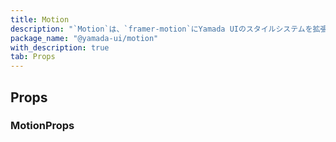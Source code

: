 ```yaml
---
title: Motion
description: "`Motion`は、`framer-motion`にYamada UIのスタイルシステムを拡張した便利なコンポーネントです。"
package_name: "@yamada-ui/motion"
with_description: true
tab: Props
---
```


## Props

### MotionProps

<PropsCard
  id="motion-about"
  name="about"
  type='NonNullable<UnwrapFactoryAttributes<ReactHTML[Y]>["about"]>'
/>

<PropsCard
  id="motion-accesskey"
  name="accessKey"
  type='NonNullable<UnwrapFactoryAttributes<ReactHTML[Y]>["accessKey"]>'
/>

<PropsCard
  id="motion-aria-activedescendant"
  name="aria-activedescendant"
  type='NonNullable<UnwrapFactoryAttributes<ReactHTML[Y]>["aria-activedescendant"]>'
/>

<PropsCard
  id="motion-aria-atomic"
  name="aria-atomic"
  type='NonNullable<UnwrapFactoryAttributes<ReactHTML[Y]>["aria-atomic"]>'
/>

<PropsCard
  id="motion-aria-autocomplete"
  name="aria-autocomplete"
  type='NonNullable<UnwrapFactoryAttributes<ReactHTML[Y]>["aria-autocomplete"]>'
/>

<PropsCard
  id="motion-aria-braillelabel"
  name="aria-braillelabel"
  type='NonNullable<UnwrapFactoryAttributes<ReactHTML[Y]>["aria-braillelabel"]>'
/>

<PropsCard
  id="motion-aria-brailleroledescription"
  name="aria-brailleroledescription"
  type='NonNullable<UnwrapFactoryAttributes<ReactHTML[Y]>["aria-brailleroledescription"]>'
/>

<PropsCard
  id="motion-aria-busy"
  name="aria-busy"
  type='NonNullable<UnwrapFactoryAttributes<ReactHTML[Y]>["aria-busy"]>'
/>

<PropsCard
  id="motion-aria-checked"
  name="aria-checked"
  type='NonNullable<UnwrapFactoryAttributes<ReactHTML[Y]>["aria-checked"]>'
/>

<PropsCard
  id="motion-aria-colcount"
  name="aria-colcount"
  type='NonNullable<UnwrapFactoryAttributes<ReactHTML[Y]>["aria-colcount"]>'
/>

<PropsCard
  id="motion-aria-colindex"
  name="aria-colindex"
  type='NonNullable<UnwrapFactoryAttributes<ReactHTML[Y]>["aria-colindex"]>'
/>

<PropsCard
  id="motion-aria-colindextext"
  name="aria-colindextext"
  type='NonNullable<UnwrapFactoryAttributes<ReactHTML[Y]>["aria-colindextext"]>'
/>

<PropsCard
  id="motion-aria-colspan"
  name="aria-colspan"
  type='NonNullable<UnwrapFactoryAttributes<ReactHTML[Y]>["aria-colspan"]>'
/>

<PropsCard
  id="motion-aria-controls"
  name="aria-controls"
  type='NonNullable<UnwrapFactoryAttributes<ReactHTML[Y]>["aria-controls"]>'
/>

<PropsCard
  id="motion-aria-current"
  name="aria-current"
  type='NonNullable<UnwrapFactoryAttributes<ReactHTML[Y]>["aria-current"]>'
/>

<PropsCard
  id="motion-aria-describedby"
  name="aria-describedby"
  type='NonNullable<UnwrapFactoryAttributes<ReactHTML[Y]>["aria-describedby"]>'
/>

<PropsCard
  id="motion-aria-description"
  name="aria-description"
  type='NonNullable<UnwrapFactoryAttributes<ReactHTML[Y]>["aria-description"]>'
/>

<PropsCard
  id="motion-aria-details"
  name="aria-details"
  type='NonNullable<UnwrapFactoryAttributes<ReactHTML[Y]>["aria-details"]>'
/>

<PropsCard
  id="motion-aria-disabled"
  name="aria-disabled"
  type='NonNullable<UnwrapFactoryAttributes<ReactHTML[Y]>["aria-disabled"]>'
/>

<PropsCard
  id="motion-aria-dropeffect"
  name="aria-dropeffect"
  type='NonNullable<UnwrapFactoryAttributes<ReactHTML[Y]>["aria-dropeffect"]>'
/>

<PropsCard
  id="motion-aria-errormessage"
  name="aria-errormessage"
  type='NonNullable<UnwrapFactoryAttributes<ReactHTML[Y]>["aria-errormessage"]>'
/>

<PropsCard
  id="motion-aria-expanded"
  name="aria-expanded"
  type='NonNullable<UnwrapFactoryAttributes<ReactHTML[Y]>["aria-expanded"]>'
/>

<PropsCard
  id="motion-aria-flowto"
  name="aria-flowto"
  type='NonNullable<UnwrapFactoryAttributes<ReactHTML[Y]>["aria-flowto"]>'
/>

<PropsCard
  id="motion-aria-grabbed"
  name="aria-grabbed"
  type='NonNullable<UnwrapFactoryAttributes<ReactHTML[Y]>["aria-grabbed"]>'
/>

<PropsCard
  id="motion-aria-haspopup"
  name="aria-haspopup"
  type='NonNullable<UnwrapFactoryAttributes<ReactHTML[Y]>["aria-haspopup"]>'
/>

<PropsCard
  id="motion-aria-hidden"
  name="aria-hidden"
  type='NonNullable<UnwrapFactoryAttributes<ReactHTML[Y]>["aria-hidden"]>'
/>

<PropsCard
  id="motion-aria-invalid"
  name="aria-invalid"
  type='NonNullable<UnwrapFactoryAttributes<ReactHTML[Y]>["aria-invalid"]>'
/>

<PropsCard
  id="motion-aria-keyshortcuts"
  name="aria-keyshortcuts"
  type='NonNullable<UnwrapFactoryAttributes<ReactHTML[Y]>["aria-keyshortcuts"]>'
/>

<PropsCard
  id="motion-aria-label"
  name="aria-label"
  type='NonNullable<UnwrapFactoryAttributes<ReactHTML[Y]>["aria-label"]>'
/>

<PropsCard
  id="motion-aria-labelledby"
  name="aria-labelledby"
  type='NonNullable<UnwrapFactoryAttributes<ReactHTML[Y]>["aria-labelledby"]>'
/>

<PropsCard
  id="motion-aria-level"
  name="aria-level"
  type='NonNullable<UnwrapFactoryAttributes<ReactHTML[Y]>["aria-level"]>'
/>

<PropsCard
  id="motion-aria-live"
  name="aria-live"
  type='NonNullable<UnwrapFactoryAttributes<ReactHTML[Y]>["aria-live"]>'
/>

<PropsCard
  id="motion-aria-modal"
  name="aria-modal"
  type='NonNullable<UnwrapFactoryAttributes<ReactHTML[Y]>["aria-modal"]>'
/>

<PropsCard
  id="motion-aria-multiline"
  name="aria-multiline"
  type='NonNullable<UnwrapFactoryAttributes<ReactHTML[Y]>["aria-multiline"]>'
/>

<PropsCard
  id="motion-aria-multiselectable"
  name="aria-multiselectable"
  type='NonNullable<UnwrapFactoryAttributes<ReactHTML[Y]>["aria-multiselectable"]>'
/>

<PropsCard
  id="motion-aria-orientation"
  name="aria-orientation"
  type='NonNullable<UnwrapFactoryAttributes<ReactHTML[Y]>["aria-orientation"]>'
/>

<PropsCard
  id="motion-aria-owns"
  name="aria-owns"
  type='NonNullable<UnwrapFactoryAttributes<ReactHTML[Y]>["aria-owns"]>'
/>

<PropsCard
  id="motion-aria-placeholder"
  name="aria-placeholder"
  type='NonNullable<UnwrapFactoryAttributes<ReactHTML[Y]>["aria-placeholder"]>'
/>

<PropsCard
  id="motion-aria-posinset"
  name="aria-posinset"
  type='NonNullable<UnwrapFactoryAttributes<ReactHTML[Y]>["aria-posinset"]>'
/>

<PropsCard
  id="motion-aria-pressed"
  name="aria-pressed"
  type='NonNullable<UnwrapFactoryAttributes<ReactHTML[Y]>["aria-pressed"]>'
/>

<PropsCard
  id="motion-aria-readonly"
  name="aria-readonly"
  type='NonNullable<UnwrapFactoryAttributes<ReactHTML[Y]>["aria-readonly"]>'
/>

<PropsCard
  id="motion-aria-relevant"
  name="aria-relevant"
  type='NonNullable<UnwrapFactoryAttributes<ReactHTML[Y]>["aria-relevant"]>'
/>

<PropsCard
  id="motion-aria-required"
  name="aria-required"
  type='NonNullable<UnwrapFactoryAttributes<ReactHTML[Y]>["aria-required"]>'
/>

<PropsCard
  id="motion-aria-roledescription"
  name="aria-roledescription"
  type='NonNullable<UnwrapFactoryAttributes<ReactHTML[Y]>["aria-roledescription"]>'
/>

<PropsCard
  id="motion-aria-rowcount"
  name="aria-rowcount"
  type='NonNullable<UnwrapFactoryAttributes<ReactHTML[Y]>["aria-rowcount"]>'
/>

<PropsCard
  id="motion-aria-rowindex"
  name="aria-rowindex"
  type='NonNullable<UnwrapFactoryAttributes<ReactHTML[Y]>["aria-rowindex"]>'
/>

<PropsCard
  id="motion-aria-rowindextext"
  name="aria-rowindextext"
  type='NonNullable<UnwrapFactoryAttributes<ReactHTML[Y]>["aria-rowindextext"]>'
/>

<PropsCard
  id="motion-aria-rowspan"
  name="aria-rowspan"
  type='NonNullable<UnwrapFactoryAttributes<ReactHTML[Y]>["aria-rowspan"]>'
/>

<PropsCard
  id="motion-aria-selected"
  name="aria-selected"
  type='NonNullable<UnwrapFactoryAttributes<ReactHTML[Y]>["aria-selected"]>'
/>

<PropsCard
  id="motion-aria-setsize"
  name="aria-setsize"
  type='NonNullable<UnwrapFactoryAttributes<ReactHTML[Y]>["aria-setsize"]>'
/>

<PropsCard
  id="motion-aria-sort"
  name="aria-sort"
  type='NonNullable<UnwrapFactoryAttributes<ReactHTML[Y]>["aria-sort"]>'
/>

<PropsCard
  id="motion-aria-valuemax"
  name="aria-valuemax"
  type='NonNullable<UnwrapFactoryAttributes<ReactHTML[Y]>["aria-valuemax"]>'
/>

<PropsCard
  id="motion-aria-valuemin"
  name="aria-valuemin"
  type='NonNullable<UnwrapFactoryAttributes<ReactHTML[Y]>["aria-valuemin"]>'
/>

<PropsCard
  id="motion-aria-valuenow"
  name="aria-valuenow"
  type='NonNullable<UnwrapFactoryAttributes<ReactHTML[Y]>["aria-valuenow"]>'
/>

<PropsCard
  id="motion-aria-valuetext"
  name="aria-valuetext"
  type='NonNullable<UnwrapFactoryAttributes<ReactHTML[Y]>["aria-valuetext"]>'
/>

<PropsCard
  id="motion-as"
  name="as"
  type='"symbol" | "object" | "a" | "abbr" | "address" | "area" | "article" | "aside" | "audio" | "b" | "base" | "bdi" | "bdo" | "big" | "blockquote" | "body" | "br" | "button" | "canvas" | ... 149 more ... | "view"'
/>

<PropsCard
  id="motion-autocapitalize"
  name="autoCapitalize"
  type='NonNullable<UnwrapFactoryAttributes<ReactHTML[Y]>["autoCapitalize"]>'
/>

<PropsCard
  id="motion-autocorrect"
  name="autoCorrect"
  type='NonNullable<UnwrapFactoryAttributes<ReactHTML[Y]>["autoCorrect"]>'
/>

<PropsCard
  id="motion-autofocus"
  name="autoFocus"
  type='NonNullable<UnwrapFactoryAttributes<ReactHTML[Y]>["autoFocus"]>'
/>

<PropsCard
  id="motion-autosave"
  name="autoSave"
  type='NonNullable<UnwrapFactoryAttributes<ReactHTML[Y]>["autoSave"]>'
/>

<PropsCard
  id="motion-classname"
  name="className"
  type='NonNullable<UnwrapFactoryAttributes<ReactHTML[Y]>["className"]>'
/>

<PropsCard
  id="motion-color"
  name="color"
  type='NonNullable<UnwrapFactoryAttributes<ReactHTML[Y]>["color"]>'
/>

<PropsCard
  id="motion-content"
  name="content"
  type='NonNullable<UnwrapFactoryAttributes<ReactHTML[Y]>["content"]>'
/>

<PropsCard
  id="motion-contenteditable"
  name="contentEditable"
  type='NonNullable<UnwrapFactoryAttributes<ReactHTML[Y]>["contentEditable"]>'
/>

<PropsCard
  id="motion-contextmenu"
  name="contextMenu"
  type='NonNullable<UnwrapFactoryAttributes<ReactHTML[Y]>["contextMenu"]>'
/>

<PropsCard
  id="motion-dangerouslysetinnerhtml"
  name="dangerouslySetInnerHTML"
  type='NonNullable<UnwrapFactoryAttributes<ReactHTML[Y]>["dangerouslySetInnerHTML"]>'
/>

<PropsCard
  id="motion-datatype"
  name="datatype"
  type='NonNullable<UnwrapFactoryAttributes<ReactHTML[Y]>["datatype"]>'
/>

<PropsCard
  id="motion-defaultchecked"
  name="defaultChecked"
  type='NonNullable<UnwrapFactoryAttributes<ReactHTML[Y]>["defaultChecked"]>'
/>

<PropsCard
  id="motion-defaultvalue"
  name="defaultValue"
  type='NonNullable<UnwrapFactoryAttributes<ReactHTML[Y]>["defaultValue"]>'
/>

<PropsCard
  id="motion-dir"
  name="dir"
  type='NonNullable<UnwrapFactoryAttributes<ReactHTML[Y]>["dir"]>'
/>

<PropsCard
  id="motion-draggable"
  name="draggable"
  type='NonNullable<UnwrapFactoryAttributes<ReactHTML[Y]>["draggable"]>'
/>

<PropsCard
  id="motion-hidden"
  name="hidden"
  type='NonNullable<UnwrapFactoryAttributes<ReactHTML[Y]>["hidden"]>'
/>

<PropsCard
  id="motion-id"
  name="id"
  type='NonNullable<UnwrapFactoryAttributes<ReactHTML[Y]>["id"]>'
/>

<PropsCard
  id="motion-inlist"
  name="inlist"
  type='NonNullable<UnwrapFactoryAttributes<ReactHTML[Y]>["inlist"]>'
/>

<PropsCard
  id="motion-inputmode"
  name="inputMode"
  type='NonNullable<UnwrapFactoryAttributes<ReactHTML[Y]>["inputMode"]>'
/>

<PropsCard
  id="motion-is"
  name="is"
  type='NonNullable<UnwrapFactoryAttributes<ReactHTML[Y]>["is"]>'
/>

<PropsCard
  id="motion-itemid"
  name="itemID"
  type='NonNullable<UnwrapFactoryAttributes<ReactHTML[Y]>["itemID"]>'
/>

<PropsCard
  id="motion-itemprop"
  name="itemProp"
  type='NonNullable<UnwrapFactoryAttributes<ReactHTML[Y]>["itemProp"]>'
/>

<PropsCard
  id="motion-itemref"
  name="itemRef"
  type='NonNullable<UnwrapFactoryAttributes<ReactHTML[Y]>["itemRef"]>'
/>

<PropsCard
  id="motion-itemscope"
  name="itemScope"
  type='NonNullable<UnwrapFactoryAttributes<ReactHTML[Y]>["itemScope"]>'
/>

<PropsCard
  id="motion-itemtype"
  name="itemType"
  type='NonNullable<UnwrapFactoryAttributes<ReactHTML[Y]>["itemType"]>'
/>

<PropsCard
  id="motion-lang"
  name="lang"
  type='NonNullable<UnwrapFactoryAttributes<ReactHTML[Y]>["lang"]>'
/>

<PropsCard
  id="motion-nonce"
  name="nonce"
  type='NonNullable<UnwrapFactoryAttributes<ReactHTML[Y]>["nonce"]>'
/>

<PropsCard
  id="motion-onabort"
  name="onAbort"
  type='NonNullable<UnwrapFactoryAttributes<ReactHTML[Y]>["onAbort"]>'
/>

<PropsCard
  id="motion-onabortcapture"
  name="onAbortCapture"
  type='NonNullable<UnwrapFactoryAttributes<ReactHTML[Y]>["onAbortCapture"]>'
/>

<PropsCard
  id="motion-onanimationend"
  name="onAnimationEnd"
  type='NonNullable<UnwrapFactoryAttributes<ReactHTML[Y]>["onAnimationEnd"]>'
/>

<PropsCard
  id="motion-onanimationendcapture"
  name="onAnimationEndCapture"
  type='NonNullable<UnwrapFactoryAttributes<ReactHTML[Y]>["onAnimationEndCapture"]>'
/>

<PropsCard
  id="motion-onanimationiteration"
  name="onAnimationIteration"
  type='NonNullable<UnwrapFactoryAttributes<ReactHTML[Y]>["onAnimationIteration"]>'
/>

<PropsCard
  id="motion-onanimationiterationcapture"
  name="onAnimationIterationCapture"
  type='NonNullable<UnwrapFactoryAttributes<ReactHTML[Y]>["onAnimationIterationCapture"]>'
/>

<PropsCard
  id="motion-onanimationstartcapture"
  name="onAnimationStartCapture"
  type='NonNullable<UnwrapFactoryAttributes<ReactHTML[Y]>["onAnimationStartCapture"]>'
/>

<PropsCard
  id="motion-onauxclick"
  name="onAuxClick"
  type='NonNullable<UnwrapFactoryAttributes<ReactHTML[Y]>["onAuxClick"]>'
/>

<PropsCard
  id="motion-onauxclickcapture"
  name="onAuxClickCapture"
  type='NonNullable<UnwrapFactoryAttributes<ReactHTML[Y]>["onAuxClickCapture"]>'
/>

<PropsCard
  id="motion-onbeforeinput"
  name="onBeforeInput"
  type='NonNullable<UnwrapFactoryAttributes<ReactHTML[Y]>["onBeforeInput"]>'
/>

<PropsCard
  id="motion-onbeforeinputcapture"
  name="onBeforeInputCapture"
  type='NonNullable<UnwrapFactoryAttributes<ReactHTML[Y]>["onBeforeInputCapture"]>'
/>

<PropsCard
  id="motion-onblur"
  name="onBlur"
  type='NonNullable<UnwrapFactoryAttributes<ReactHTML[Y]>["onBlur"]>'
/>

<PropsCard
  id="motion-onblurcapture"
  name="onBlurCapture"
  type='NonNullable<UnwrapFactoryAttributes<ReactHTML[Y]>["onBlurCapture"]>'
/>

<PropsCard
  id="motion-oncanplay"
  name="onCanPlay"
  type='NonNullable<UnwrapFactoryAttributes<ReactHTML[Y]>["onCanPlay"]>'
/>

<PropsCard
  id="motion-oncanplaycapture"
  name="onCanPlayCapture"
  type='NonNullable<UnwrapFactoryAttributes<ReactHTML[Y]>["onCanPlayCapture"]>'
/>

<PropsCard
  id="motion-oncanplaythrough"
  name="onCanPlayThrough"
  type='NonNullable<UnwrapFactoryAttributes<ReactHTML[Y]>["onCanPlayThrough"]>'
/>

<PropsCard
  id="motion-oncanplaythroughcapture"
  name="onCanPlayThroughCapture"
  type='NonNullable<UnwrapFactoryAttributes<ReactHTML[Y]>["onCanPlayThroughCapture"]>'
/>

<PropsCard
  id="motion-onchange"
  name="onChange"
  type='NonNullable<UnwrapFactoryAttributes<ReactHTML[Y]>["onChange"]>'
/>

<PropsCard
  id="motion-onchangecapture"
  name="onChangeCapture"
  type='NonNullable<UnwrapFactoryAttributes<ReactHTML[Y]>["onChangeCapture"]>'
/>

<PropsCard
  id="motion-onclick"
  name="onClick"
  type='NonNullable<UnwrapFactoryAttributes<ReactHTML[Y]>["onClick"]>'
/>

<PropsCard
  id="motion-onclickcapture"
  name="onClickCapture"
  type='NonNullable<UnwrapFactoryAttributes<ReactHTML[Y]>["onClickCapture"]>'
/>

<PropsCard
  id="motion-oncompositionend"
  name="onCompositionEnd"
  type='NonNullable<UnwrapFactoryAttributes<ReactHTML[Y]>["onCompositionEnd"]>'
/>

<PropsCard
  id="motion-oncompositionendcapture"
  name="onCompositionEndCapture"
  type='NonNullable<UnwrapFactoryAttributes<ReactHTML[Y]>["onCompositionEndCapture"]>'
/>

<PropsCard
  id="motion-oncompositionstart"
  name="onCompositionStart"
  type='NonNullable<UnwrapFactoryAttributes<ReactHTML[Y]>["onCompositionStart"]>'
/>

<PropsCard
  id="motion-oncompositionstartcapture"
  name="onCompositionStartCapture"
  type='NonNullable<UnwrapFactoryAttributes<ReactHTML[Y]>["onCompositionStartCapture"]>'
/>

<PropsCard
  id="motion-oncompositionupdate"
  name="onCompositionUpdate"
  type='NonNullable<UnwrapFactoryAttributes<ReactHTML[Y]>["onCompositionUpdate"]>'
/>

<PropsCard
  id="motion-oncompositionupdatecapture"
  name="onCompositionUpdateCapture"
  type='NonNullable<UnwrapFactoryAttributes<ReactHTML[Y]>["onCompositionUpdateCapture"]>'
/>

<PropsCard
  id="motion-oncontextmenu"
  name="onContextMenu"
  type='NonNullable<UnwrapFactoryAttributes<ReactHTML[Y]>["onContextMenu"]>'
/>

<PropsCard
  id="motion-oncontextmenucapture"
  name="onContextMenuCapture"
  type='NonNullable<UnwrapFactoryAttributes<ReactHTML[Y]>["onContextMenuCapture"]>'
/>

<PropsCard
  id="motion-oncopy"
  name="onCopy"
  type='NonNullable<UnwrapFactoryAttributes<ReactHTML[Y]>["onCopy"]>'
/>

<PropsCard
  id="motion-oncopycapture"
  name="onCopyCapture"
  type='NonNullable<UnwrapFactoryAttributes<ReactHTML[Y]>["onCopyCapture"]>'
/>

<PropsCard
  id="motion-oncut"
  name="onCut"
  type='NonNullable<UnwrapFactoryAttributes<ReactHTML[Y]>["onCut"]>'
/>

<PropsCard
  id="motion-oncutcapture"
  name="onCutCapture"
  type='NonNullable<UnwrapFactoryAttributes<ReactHTML[Y]>["onCutCapture"]>'
/>

<PropsCard
  id="motion-ondoubleclick"
  name="onDoubleClick"
  type='NonNullable<UnwrapFactoryAttributes<ReactHTML[Y]>["onDoubleClick"]>'
/>

<PropsCard
  id="motion-ondoubleclickcapture"
  name="onDoubleClickCapture"
  type='NonNullable<UnwrapFactoryAttributes<ReactHTML[Y]>["onDoubleClickCapture"]>'
/>

<PropsCard
  id="motion-ondragcapture"
  name="onDragCapture"
  type='NonNullable<UnwrapFactoryAttributes<ReactHTML[Y]>["onDragCapture"]>'
/>

<PropsCard
  id="motion-ondragendcapture"
  name="onDragEndCapture"
  type='NonNullable<UnwrapFactoryAttributes<ReactHTML[Y]>["onDragEndCapture"]>'
/>

<PropsCard
  id="motion-ondragenter"
  name="onDragEnter"
  type='NonNullable<UnwrapFactoryAttributes<ReactHTML[Y]>["onDragEnter"]>'
/>

<PropsCard
  id="motion-ondragentercapture"
  name="onDragEnterCapture"
  type='NonNullable<UnwrapFactoryAttributes<ReactHTML[Y]>["onDragEnterCapture"]>'
/>

<PropsCard
  id="motion-ondragexit"
  name="onDragExit"
  type='NonNullable<UnwrapFactoryAttributes<ReactHTML[Y]>["onDragExit"]>'
/>

<PropsCard
  id="motion-ondragexitcapture"
  name="onDragExitCapture"
  type='NonNullable<UnwrapFactoryAttributes<ReactHTML[Y]>["onDragExitCapture"]>'
/>

<PropsCard
  id="motion-ondragleave"
  name="onDragLeave"
  type='NonNullable<UnwrapFactoryAttributes<ReactHTML[Y]>["onDragLeave"]>'
/>

<PropsCard
  id="motion-ondragleavecapture"
  name="onDragLeaveCapture"
  type='NonNullable<UnwrapFactoryAttributes<ReactHTML[Y]>["onDragLeaveCapture"]>'
/>

<PropsCard
  id="motion-ondragover"
  name="onDragOver"
  type='NonNullable<UnwrapFactoryAttributes<ReactHTML[Y]>["onDragOver"]>'
/>

<PropsCard
  id="motion-ondragovercapture"
  name="onDragOverCapture"
  type='NonNullable<UnwrapFactoryAttributes<ReactHTML[Y]>["onDragOverCapture"]>'
/>

<PropsCard
  id="motion-ondragstartcapture"
  name="onDragStartCapture"
  type='NonNullable<UnwrapFactoryAttributes<ReactHTML[Y]>["onDragStartCapture"]>'
/>

<PropsCard
  id="motion-ondrop"
  name="onDrop"
  type='NonNullable<UnwrapFactoryAttributes<ReactHTML[Y]>["onDrop"]>'
/>

<PropsCard
  id="motion-ondropcapture"
  name="onDropCapture"
  type='NonNullable<UnwrapFactoryAttributes<ReactHTML[Y]>["onDropCapture"]>'
/>

<PropsCard
  id="motion-ondurationchange"
  name="onDurationChange"
  type='NonNullable<UnwrapFactoryAttributes<ReactHTML[Y]>["onDurationChange"]>'
/>

<PropsCard
  id="motion-ondurationchangecapture"
  name="onDurationChangeCapture"
  type='NonNullable<UnwrapFactoryAttributes<ReactHTML[Y]>["onDurationChangeCapture"]>'
/>

<PropsCard
  id="motion-onemptied"
  name="onEmptied"
  type='NonNullable<UnwrapFactoryAttributes<ReactHTML[Y]>["onEmptied"]>'
/>

<PropsCard
  id="motion-onemptiedcapture"
  name="onEmptiedCapture"
  type='NonNullable<UnwrapFactoryAttributes<ReactHTML[Y]>["onEmptiedCapture"]>'
/>

<PropsCard
  id="motion-onencrypted"
  name="onEncrypted"
  type='NonNullable<UnwrapFactoryAttributes<ReactHTML[Y]>["onEncrypted"]>'
/>

<PropsCard
  id="motion-onencryptedcapture"
  name="onEncryptedCapture"
  type='NonNullable<UnwrapFactoryAttributes<ReactHTML[Y]>["onEncryptedCapture"]>'
/>

<PropsCard
  id="motion-onended"
  name="onEnded"
  type='NonNullable<UnwrapFactoryAttributes<ReactHTML[Y]>["onEnded"]>'
/>

<PropsCard
  id="motion-onendedcapture"
  name="onEndedCapture"
  type='NonNullable<UnwrapFactoryAttributes<ReactHTML[Y]>["onEndedCapture"]>'
/>

<PropsCard
  id="motion-onerror"
  name="onError"
  type='NonNullable<UnwrapFactoryAttributes<ReactHTML[Y]>["onError"]>'
/>

<PropsCard
  id="motion-onerrorcapture"
  name="onErrorCapture"
  type='NonNullable<UnwrapFactoryAttributes<ReactHTML[Y]>["onErrorCapture"]>'
/>

<PropsCard
  id="motion-onfocus"
  name="onFocus"
  type='NonNullable<UnwrapFactoryAttributes<ReactHTML[Y]>["onFocus"]>'
/>

<PropsCard
  id="motion-onfocuscapture"
  name="onFocusCapture"
  type='NonNullable<UnwrapFactoryAttributes<ReactHTML[Y]>["onFocusCapture"]>'
/>

<PropsCard
  id="motion-ongotpointercapture"
  name="onGotPointerCapture"
  type='NonNullable<UnwrapFactoryAttributes<ReactHTML[Y]>["onGotPointerCapture"]>'
/>

<PropsCard
  id="motion-ongotpointercapturecapture"
  name="onGotPointerCaptureCapture"
  type='NonNullable<UnwrapFactoryAttributes<ReactHTML[Y]>["onGotPointerCaptureCapture"]>'
/>

<PropsCard
  id="motion-oninput"
  name="onInput"
  type='NonNullable<UnwrapFactoryAttributes<ReactHTML[Y]>["onInput"]>'
/>

<PropsCard
  id="motion-oninputcapture"
  name="onInputCapture"
  type='NonNullable<UnwrapFactoryAttributes<ReactHTML[Y]>["onInputCapture"]>'
/>

<PropsCard
  id="motion-oninvalid"
  name="onInvalid"
  type='NonNullable<UnwrapFactoryAttributes<ReactHTML[Y]>["onInvalid"]>'
/>

<PropsCard
  id="motion-oninvalidcapture"
  name="onInvalidCapture"
  type='NonNullable<UnwrapFactoryAttributes<ReactHTML[Y]>["onInvalidCapture"]>'
/>

<PropsCard
  id="motion-onkeydown"
  name="onKeyDown"
  type='NonNullable<UnwrapFactoryAttributes<ReactHTML[Y]>["onKeyDown"]>'
/>

<PropsCard
  id="motion-onkeydowncapture"
  name="onKeyDownCapture"
  type='NonNullable<UnwrapFactoryAttributes<ReactHTML[Y]>["onKeyDownCapture"]>'
/>

<PropsCard
  id="motion-onkeypress"
  name="onKeyPress"
  type='NonNullable<UnwrapFactoryAttributes<ReactHTML[Y]>["onKeyPress"]>'
/>

<PropsCard
  id="motion-onkeypresscapture"
  name="onKeyPressCapture"
  type='NonNullable<UnwrapFactoryAttributes<ReactHTML[Y]>["onKeyPressCapture"]>'
/>

<PropsCard
  id="motion-onkeyup"
  name="onKeyUp"
  type='NonNullable<UnwrapFactoryAttributes<ReactHTML[Y]>["onKeyUp"]>'
/>

<PropsCard
  id="motion-onkeyupcapture"
  name="onKeyUpCapture"
  type='NonNullable<UnwrapFactoryAttributes<ReactHTML[Y]>["onKeyUpCapture"]>'
/>

<PropsCard
  id="motion-onload"
  name="onLoad"
  type='NonNullable<UnwrapFactoryAttributes<ReactHTML[Y]>["onLoad"]>'
/>

<PropsCard
  id="motion-onloadcapture"
  name="onLoadCapture"
  type='NonNullable<UnwrapFactoryAttributes<ReactHTML[Y]>["onLoadCapture"]>'
/>

<PropsCard
  id="motion-onloadeddata"
  name="onLoadedData"
  type='NonNullable<UnwrapFactoryAttributes<ReactHTML[Y]>["onLoadedData"]>'
/>

<PropsCard
  id="motion-onloadeddatacapture"
  name="onLoadedDataCapture"
  type='NonNullable<UnwrapFactoryAttributes<ReactHTML[Y]>["onLoadedDataCapture"]>'
/>

<PropsCard
  id="motion-onloadedmetadata"
  name="onLoadedMetadata"
  type='NonNullable<UnwrapFactoryAttributes<ReactHTML[Y]>["onLoadedMetadata"]>'
/>

<PropsCard
  id="motion-onloadedmetadatacapture"
  name="onLoadedMetadataCapture"
  type='NonNullable<UnwrapFactoryAttributes<ReactHTML[Y]>["onLoadedMetadataCapture"]>'
/>

<PropsCard
  id="motion-onloadstart"
  name="onLoadStart"
  type='NonNullable<UnwrapFactoryAttributes<ReactHTML[Y]>["onLoadStart"]>'
/>

<PropsCard
  id="motion-onloadstartcapture"
  name="onLoadStartCapture"
  type='NonNullable<UnwrapFactoryAttributes<ReactHTML[Y]>["onLoadStartCapture"]>'
/>

<PropsCard
  id="motion-onlostpointercapture"
  name="onLostPointerCapture"
  type='NonNullable<UnwrapFactoryAttributes<ReactHTML[Y]>["onLostPointerCapture"]>'
/>

<PropsCard
  id="motion-onlostpointercapturecapture"
  name="onLostPointerCaptureCapture"
  type='NonNullable<UnwrapFactoryAttributes<ReactHTML[Y]>["onLostPointerCaptureCapture"]>'
/>

<PropsCard
  id="motion-onmousedown"
  name="onMouseDown"
  type='NonNullable<UnwrapFactoryAttributes<ReactHTML[Y]>["onMouseDown"]>'
/>

<PropsCard
  id="motion-onmousedowncapture"
  name="onMouseDownCapture"
  type='NonNullable<UnwrapFactoryAttributes<ReactHTML[Y]>["onMouseDownCapture"]>'
/>

<PropsCard
  id="motion-onmouseenter"
  name="onMouseEnter"
  type='NonNullable<UnwrapFactoryAttributes<ReactHTML[Y]>["onMouseEnter"]>'
/>

<PropsCard
  id="motion-onmouseleave"
  name="onMouseLeave"
  type='NonNullable<UnwrapFactoryAttributes<ReactHTML[Y]>["onMouseLeave"]>'
/>

<PropsCard
  id="motion-onmousemove"
  name="onMouseMove"
  type='NonNullable<UnwrapFactoryAttributes<ReactHTML[Y]>["onMouseMove"]>'
/>

<PropsCard
  id="motion-onmousemovecapture"
  name="onMouseMoveCapture"
  type='NonNullable<UnwrapFactoryAttributes<ReactHTML[Y]>["onMouseMoveCapture"]>'
/>

<PropsCard
  id="motion-onmouseout"
  name="onMouseOut"
  type='NonNullable<UnwrapFactoryAttributes<ReactHTML[Y]>["onMouseOut"]>'
/>

<PropsCard
  id="motion-onmouseoutcapture"
  name="onMouseOutCapture"
  type='NonNullable<UnwrapFactoryAttributes<ReactHTML[Y]>["onMouseOutCapture"]>'
/>

<PropsCard
  id="motion-onmouseover"
  name="onMouseOver"
  type='NonNullable<UnwrapFactoryAttributes<ReactHTML[Y]>["onMouseOver"]>'
/>

<PropsCard
  id="motion-onmouseovercapture"
  name="onMouseOverCapture"
  type='NonNullable<UnwrapFactoryAttributes<ReactHTML[Y]>["onMouseOverCapture"]>'
/>

<PropsCard
  id="motion-onmouseup"
  name="onMouseUp"
  type='NonNullable<UnwrapFactoryAttributes<ReactHTML[Y]>["onMouseUp"]>'
/>

<PropsCard
  id="motion-onmouseupcapture"
  name="onMouseUpCapture"
  type='NonNullable<UnwrapFactoryAttributes<ReactHTML[Y]>["onMouseUpCapture"]>'
/>

<PropsCard
  id="motion-onpaste"
  name="onPaste"
  type='NonNullable<UnwrapFactoryAttributes<ReactHTML[Y]>["onPaste"]>'
/>

<PropsCard
  id="motion-onpastecapture"
  name="onPasteCapture"
  type='NonNullable<UnwrapFactoryAttributes<ReactHTML[Y]>["onPasteCapture"]>'
/>

<PropsCard
  id="motion-onpause"
  name="onPause"
  type='NonNullable<UnwrapFactoryAttributes<ReactHTML[Y]>["onPause"]>'
/>

<PropsCard
  id="motion-onpausecapture"
  name="onPauseCapture"
  type='NonNullable<UnwrapFactoryAttributes<ReactHTML[Y]>["onPauseCapture"]>'
/>

<PropsCard
  id="motion-onplay"
  name="onPlay"
  type='NonNullable<UnwrapFactoryAttributes<ReactHTML[Y]>["onPlay"]>'
/>

<PropsCard
  id="motion-onplaycapture"
  name="onPlayCapture"
  type='NonNullable<UnwrapFactoryAttributes<ReactHTML[Y]>["onPlayCapture"]>'
/>

<PropsCard
  id="motion-onplaying"
  name="onPlaying"
  type='NonNullable<UnwrapFactoryAttributes<ReactHTML[Y]>["onPlaying"]>'
/>

<PropsCard
  id="motion-onplayingcapture"
  name="onPlayingCapture"
  type='NonNullable<UnwrapFactoryAttributes<ReactHTML[Y]>["onPlayingCapture"]>'
/>

<PropsCard
  id="motion-onpointercancel"
  name="onPointerCancel"
  type='NonNullable<UnwrapFactoryAttributes<ReactHTML[Y]>["onPointerCancel"]>'
/>

<PropsCard
  id="motion-onpointercancelcapture"
  name="onPointerCancelCapture"
  type='NonNullable<UnwrapFactoryAttributes<ReactHTML[Y]>["onPointerCancelCapture"]>'
/>

<PropsCard
  id="motion-onpointerdown"
  name="onPointerDown"
  type='NonNullable<UnwrapFactoryAttributes<ReactHTML[Y]>["onPointerDown"]>'
/>

<PropsCard
  id="motion-onpointerdowncapture"
  name="onPointerDownCapture"
  type='NonNullable<UnwrapFactoryAttributes<ReactHTML[Y]>["onPointerDownCapture"]>'
/>

<PropsCard
  id="motion-onpointerenter"
  name="onPointerEnter"
  type='NonNullable<UnwrapFactoryAttributes<ReactHTML[Y]>["onPointerEnter"]>'
/>

<PropsCard
  id="motion-onpointerentercapture"
  name="onPointerEnterCapture"
  type='NonNullable<UnwrapFactoryAttributes<ReactHTML[Y]>["onPointerEnterCapture"]>'
/>

<PropsCard
  id="motion-onpointerleave"
  name="onPointerLeave"
  type='NonNullable<UnwrapFactoryAttributes<ReactHTML[Y]>["onPointerLeave"]>'
/>

<PropsCard
  id="motion-onpointerleavecapture"
  name="onPointerLeaveCapture"
  type='NonNullable<UnwrapFactoryAttributes<ReactHTML[Y]>["onPointerLeaveCapture"]>'
/>

<PropsCard
  id="motion-onpointermove"
  name="onPointerMove"
  type='NonNullable<UnwrapFactoryAttributes<ReactHTML[Y]>["onPointerMove"]>'
/>

<PropsCard
  id="motion-onpointermovecapture"
  name="onPointerMoveCapture"
  type='NonNullable<UnwrapFactoryAttributes<ReactHTML[Y]>["onPointerMoveCapture"]>'
/>

<PropsCard
  id="motion-onpointerout"
  name="onPointerOut"
  type='NonNullable<UnwrapFactoryAttributes<ReactHTML[Y]>["onPointerOut"]>'
/>

<PropsCard
  id="motion-onpointeroutcapture"
  name="onPointerOutCapture"
  type='NonNullable<UnwrapFactoryAttributes<ReactHTML[Y]>["onPointerOutCapture"]>'
/>

<PropsCard
  id="motion-onpointerover"
  name="onPointerOver"
  type='NonNullable<UnwrapFactoryAttributes<ReactHTML[Y]>["onPointerOver"]>'
/>

<PropsCard
  id="motion-onpointerovercapture"
  name="onPointerOverCapture"
  type='NonNullable<UnwrapFactoryAttributes<ReactHTML[Y]>["onPointerOverCapture"]>'
/>

<PropsCard
  id="motion-onpointerup"
  name="onPointerUp"
  type='NonNullable<UnwrapFactoryAttributes<ReactHTML[Y]>["onPointerUp"]>'
/>

<PropsCard
  id="motion-onpointerupcapture"
  name="onPointerUpCapture"
  type='NonNullable<UnwrapFactoryAttributes<ReactHTML[Y]>["onPointerUpCapture"]>'
/>

<PropsCard
  id="motion-onprogress"
  name="onProgress"
  type='NonNullable<UnwrapFactoryAttributes<ReactHTML[Y]>["onProgress"]>'
/>

<PropsCard
  id="motion-onprogresscapture"
  name="onProgressCapture"
  type='NonNullable<UnwrapFactoryAttributes<ReactHTML[Y]>["onProgressCapture"]>'
/>

<PropsCard
  id="motion-onratechange"
  name="onRateChange"
  type='NonNullable<UnwrapFactoryAttributes<ReactHTML[Y]>["onRateChange"]>'
/>

<PropsCard
  id="motion-onratechangecapture"
  name="onRateChangeCapture"
  type='NonNullable<UnwrapFactoryAttributes<ReactHTML[Y]>["onRateChangeCapture"]>'
/>

<PropsCard
  id="motion-onreset"
  name="onReset"
  type='NonNullable<UnwrapFactoryAttributes<ReactHTML[Y]>["onReset"]>'
/>

<PropsCard
  id="motion-onresetcapture"
  name="onResetCapture"
  type='NonNullable<UnwrapFactoryAttributes<ReactHTML[Y]>["onResetCapture"]>'
/>

<PropsCard
  id="motion-onresize"
  name="onResize"
  type='NonNullable<UnwrapFactoryAttributes<ReactHTML[Y]>["onResize"]>'
/>

<PropsCard
  id="motion-onresizecapture"
  name="onResizeCapture"
  type='NonNullable<UnwrapFactoryAttributes<ReactHTML[Y]>["onResizeCapture"]>'
/>

<PropsCard
  id="motion-onscroll"
  name="onScroll"
  type='NonNullable<UnwrapFactoryAttributes<ReactHTML[Y]>["onScroll"]>'
/>

<PropsCard
  id="motion-onscrollcapture"
  name="onScrollCapture"
  type='NonNullable<UnwrapFactoryAttributes<ReactHTML[Y]>["onScrollCapture"]>'
/>

<PropsCard
  id="motion-onseeked"
  name="onSeeked"
  type='NonNullable<UnwrapFactoryAttributes<ReactHTML[Y]>["onSeeked"]>'
/>

<PropsCard
  id="motion-onseekedcapture"
  name="onSeekedCapture"
  type='NonNullable<UnwrapFactoryAttributes<ReactHTML[Y]>["onSeekedCapture"]>'
/>

<PropsCard
  id="motion-onseeking"
  name="onSeeking"
  type='NonNullable<UnwrapFactoryAttributes<ReactHTML[Y]>["onSeeking"]>'
/>

<PropsCard
  id="motion-onseekingcapture"
  name="onSeekingCapture"
  type='NonNullable<UnwrapFactoryAttributes<ReactHTML[Y]>["onSeekingCapture"]>'
/>

<PropsCard
  id="motion-onselect"
  name="onSelect"
  type='NonNullable<UnwrapFactoryAttributes<ReactHTML[Y]>["onSelect"]>'
/>

<PropsCard
  id="motion-onselectcapture"
  name="onSelectCapture"
  type='NonNullable<UnwrapFactoryAttributes<ReactHTML[Y]>["onSelectCapture"]>'
/>

<PropsCard
  id="motion-onstalled"
  name="onStalled"
  type='NonNullable<UnwrapFactoryAttributes<ReactHTML[Y]>["onStalled"]>'
/>

<PropsCard
  id="motion-onstalledcapture"
  name="onStalledCapture"
  type='NonNullable<UnwrapFactoryAttributes<ReactHTML[Y]>["onStalledCapture"]>'
/>

<PropsCard
  id="motion-onsubmit"
  name="onSubmit"
  type='NonNullable<UnwrapFactoryAttributes<ReactHTML[Y]>["onSubmit"]>'
/>

<PropsCard
  id="motion-onsubmitcapture"
  name="onSubmitCapture"
  type='NonNullable<UnwrapFactoryAttributes<ReactHTML[Y]>["onSubmitCapture"]>'
/>

<PropsCard
  id="motion-onsuspend"
  name="onSuspend"
  type='NonNullable<UnwrapFactoryAttributes<ReactHTML[Y]>["onSuspend"]>'
/>

<PropsCard
  id="motion-onsuspendcapture"
  name="onSuspendCapture"
  type='NonNullable<UnwrapFactoryAttributes<ReactHTML[Y]>["onSuspendCapture"]>'
/>

<PropsCard
  id="motion-ontimeupdate"
  name="onTimeUpdate"
  type='NonNullable<UnwrapFactoryAttributes<ReactHTML[Y]>["onTimeUpdate"]>'
/>

<PropsCard
  id="motion-ontimeupdatecapture"
  name="onTimeUpdateCapture"
  type='NonNullable<UnwrapFactoryAttributes<ReactHTML[Y]>["onTimeUpdateCapture"]>'
/>

<PropsCard
  id="motion-ontouchcancel"
  name="onTouchCancel"
  type='NonNullable<UnwrapFactoryAttributes<ReactHTML[Y]>["onTouchCancel"]>'
/>

<PropsCard
  id="motion-ontouchcancelcapture"
  name="onTouchCancelCapture"
  type='NonNullable<UnwrapFactoryAttributes<ReactHTML[Y]>["onTouchCancelCapture"]>'
/>

<PropsCard
  id="motion-ontouchend"
  name="onTouchEnd"
  type='NonNullable<UnwrapFactoryAttributes<ReactHTML[Y]>["onTouchEnd"]>'
/>

<PropsCard
  id="motion-ontouchendcapture"
  name="onTouchEndCapture"
  type='NonNullable<UnwrapFactoryAttributes<ReactHTML[Y]>["onTouchEndCapture"]>'
/>

<PropsCard
  id="motion-ontouchmove"
  name="onTouchMove"
  type='NonNullable<UnwrapFactoryAttributes<ReactHTML[Y]>["onTouchMove"]>'
/>

<PropsCard
  id="motion-ontouchmovecapture"
  name="onTouchMoveCapture"
  type='NonNullable<UnwrapFactoryAttributes<ReactHTML[Y]>["onTouchMoveCapture"]>'
/>

<PropsCard
  id="motion-ontouchstart"
  name="onTouchStart"
  type='NonNullable<UnwrapFactoryAttributes<ReactHTML[Y]>["onTouchStart"]>'
/>

<PropsCard
  id="motion-ontouchstartcapture"
  name="onTouchStartCapture"
  type='NonNullable<UnwrapFactoryAttributes<ReactHTML[Y]>["onTouchStartCapture"]>'
/>

<PropsCard
  id="motion-ontransitionend"
  name="onTransitionEnd"
  type='NonNullable<UnwrapFactoryAttributes<ReactHTML[Y]>["onTransitionEnd"]>'
/>

<PropsCard
  id="motion-ontransitionendcapture"
  name="onTransitionEndCapture"
  type='NonNullable<UnwrapFactoryAttributes<ReactHTML[Y]>["onTransitionEndCapture"]>'
/>

<PropsCard
  id="motion-onvolumechange"
  name="onVolumeChange"
  type='NonNullable<UnwrapFactoryAttributes<ReactHTML[Y]>["onVolumeChange"]>'
/>

<PropsCard
  id="motion-onvolumechangecapture"
  name="onVolumeChangeCapture"
  type='NonNullable<UnwrapFactoryAttributes<ReactHTML[Y]>["onVolumeChangeCapture"]>'
/>

<PropsCard
  id="motion-onwaiting"
  name="onWaiting"
  type='NonNullable<UnwrapFactoryAttributes<ReactHTML[Y]>["onWaiting"]>'
/>

<PropsCard
  id="motion-onwaitingcapture"
  name="onWaitingCapture"
  type='NonNullable<UnwrapFactoryAttributes<ReactHTML[Y]>["onWaitingCapture"]>'
/>

<PropsCard
  id="motion-onwheel"
  name="onWheel"
  type='NonNullable<UnwrapFactoryAttributes<ReactHTML[Y]>["onWheel"]>'
/>

<PropsCard
  id="motion-onwheelcapture"
  name="onWheelCapture"
  type='NonNullable<UnwrapFactoryAttributes<ReactHTML[Y]>["onWheelCapture"]>'
/>

<PropsCard
  id="motion-placeholder"
  name="placeholder"
  type='NonNullable<UnwrapFactoryAttributes<ReactHTML[Y]>["placeholder"]>'
/>

<PropsCard
  id="motion-prefix"
  name="prefix"
  type='NonNullable<UnwrapFactoryAttributes<ReactHTML[Y]>["prefix"]>'
/>

<PropsCard
  id="motion-property"
  name="property"
  type='NonNullable<UnwrapFactoryAttributes<ReactHTML[Y]>["property"]>'
/>

<PropsCard
  id="motion-radiogroup"
  name="radioGroup"
  type='NonNullable<UnwrapFactoryAttributes<ReactHTML[Y]>["radioGroup"]>'
/>

<PropsCard
  id="motion-rel"
  name="rel"
  type='NonNullable<UnwrapFactoryAttributes<ReactHTML[Y]>["rel"]>'
/>

<PropsCard
  id="motion-resource"
  name="resource"
  type='NonNullable<UnwrapFactoryAttributes<ReactHTML[Y]>["resource"]>'
/>

<PropsCard
  id="motion-results"
  name="results"
  type='NonNullable<UnwrapFactoryAttributes<ReactHTML[Y]>["results"]>'
/>

<PropsCard
  id="motion-rev"
  name="rev"
  type='NonNullable<UnwrapFactoryAttributes<ReactHTML[Y]>["rev"]>'
/>

<PropsCard
  id="motion-role"
  name="role"
  type='NonNullable<UnwrapFactoryAttributes<ReactHTML[Y]>["role"]>'
/>

<PropsCard
  id="motion-security"
  name="security"
  type='NonNullable<UnwrapFactoryAttributes<ReactHTML[Y]>["security"]>'
/>

<PropsCard
  id="motion-slot"
  name="slot"
  type='NonNullable<UnwrapFactoryAttributes<ReactHTML[Y]>["slot"]>'
/>

<PropsCard
  id="motion-spellcheck"
  name="spellCheck"
  type='NonNullable<UnwrapFactoryAttributes<ReactHTML[Y]>["spellCheck"]>'
/>

<PropsCard
  id="motion-suppresscontenteditablewarning"
  name="suppressContentEditableWarning"
  type='NonNullable<UnwrapFactoryAttributes<ReactHTML[Y]>["suppressContentEditableWarning"]>'
/>

<PropsCard
  id="motion-suppresshydrationwarning"
  name="suppressHydrationWarning"
  type='NonNullable<UnwrapFactoryAttributes<ReactHTML[Y]>["suppressHydrationWarning"]>'
/>

<PropsCard
  id="motion-tabindex"
  name="tabIndex"
  type='NonNullable<UnwrapFactoryAttributes<ReactHTML[Y]>["tabIndex"]>'
/>

<PropsCard
  id="motion-title"
  name="title"
  type='NonNullable<UnwrapFactoryAttributes<ReactHTML[Y]>["title"]>'
/>

<PropsCard
  id="motion-translate"
  name="translate"
  type='NonNullable<UnwrapFactoryAttributes<ReactHTML[Y]>["translate"]>'
/>

<PropsCard
  id="motion-typeof"
  name="typeof"
  type='NonNullable<UnwrapFactoryAttributes<ReactHTML[Y]>["typeof"]>'
/>

<PropsCard
  id="motion-unselectable"
  name="unselectable"
  type='NonNullable<UnwrapFactoryAttributes<ReactHTML[Y]>["unselectable"]>'
/>

<PropsCard
  id="motion-vocab"
  name="vocab"
  type='NonNullable<UnwrapFactoryAttributes<ReactHTML[Y]>["vocab"]>'
/>

